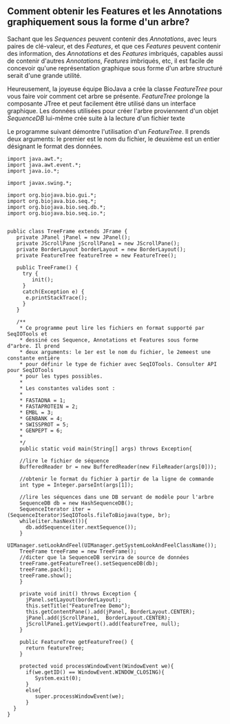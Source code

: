 == Comment obtenir les Features et les Annotations graphiquement sous la forme d'un arbre? ==

Sachant que les ''Sequences'' peuvent contenir des ''Annotations'', avec leurs paires de clé-valeur, et des ''Features'', et que ces ''Features'' peuvent contenir des information, des ''Annotations'' et des ''Features'' imbriqués, capables aussi de contenir d'autres ''Annotations'', ''Features'' imbriqués, etc, il est facile de concevoir qu'une représentation graphique sous forme d'un arbre structuré serait d'une grande utilité.

Heureusement, la joyeuse équipe BioJava a crée la classe ''FeatureTree'' pour vous faire voir comment cet arbre se présente. ''FeatureTree'' prolonge la composante JTree et peut facilement être utilisé dans un interface graphique. Les données utilisées pour créer l'arbre proviennent d'un objet ''SequenceDB'' lui-même crée suite à la lecture d'un fichier texte

Le programme suivant démontre l'utilisation d'un ''FeatureTree''. Il prends deux arguments: le premier est le nom du fichier, le deuxième est un entier désignant le format des données.

<pre>
import java.awt.*;
import java.awt.event.*;
import java.io.*;

import javax.swing.*;

import org.biojava.bio.gui.*;
import org.biojava.bio.seq.*;
import org.biojava.bio.seq.db.*;
import org.biojava.bio.seq.io.*;


public class TreeFrame extends JFrame {
   private JPanel jPanel = new JPanel();
   private JScrollPane jScrollPane1 = new JScrollPane();
   private BorderLayout borderLayout = new BorderLayout();
   private FeatureTree featureTree = new FeatureTree();

   public TreeFrame() {
     try {
        init();
     }
     catch(Exception e) {
      e.printStackTrace();
     }
   }

   /**
    * Ce programme peut lire les fichiers en format supporté par SeqIOTools et 
    * dessiné ces Sequence, Annotations et Features sous forme d"arbre. Il prend   
    * deux arguments: le 1er est le nom du fichier, le 2emeest une constante entière
    * pour définir le type de fichier avec SeqIOTools. Consulter API pour SeqIOTools  
    * pour les types possibles.  
    *
    * Les constantes valides sont :
    *
    * FASTADNA = 1;
    * FASTAPROTEIN = 2;
    * EMBL = 3;
    * GENBANK = 4;
    * SWISSPROT = 5;
    * GENPEPT = 6;
    *
    */
    public static void main(String[] args) throws Exception{

    //lire le fichier de séquence
    BufferedReader br = new BufferedReader(new FileReader(args[0]));
    
    //obtenir le format du fichier à partir de la ligne de commande
    int type = Integer.parseInt(args[1]);

    //lire les séquences dans une DB servant de modèle pour l'arbre
    SequenceDB db = new HashSequenceDB();
    SequenceIterator iter = (SequenceIterator)SeqIOTools.fileToBiojava(type, br);
    while(iter.hasNext()){
      db.addSequence(iter.nextSequence());
    }
    UIManager.setLookAndFeel(UIManager.getSystemLookAndFeelClassName());
    TreeFrame treeFrame = new TreeFrame();
    //dicter que la SequenceDB servira de source de données
    treeFrame.getFeatureTree().setSequenceDB(db);
    treeFrame.pack();
    treeFrame.show();
    }

    private void init() throws Exception {
      jPanel.setLayout(borderLayout);
      this.setTitle("FeatureTree Demo");
      this.getContentPane().add(jPanel, BorderLayout.CENTER);
      jPanel.add(jScrollPane1,  BorderLayout.CENTER);
      jScrollPane1.getViewport().add(featureTree, null);
    }

    public FeatureTree getFeatureTree() {
      return featureTree;
    }

    protected void processWindowEvent(WindowEvent we){
      if(we.getID() == WindowEvent.WINDOW_CLOSING){
         System.exit(0);
      }
      else{
         super.processWindowEvent(we);
      }
  }
}
</pre>